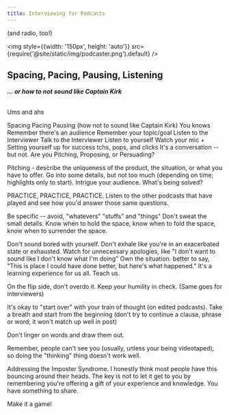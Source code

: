 ```yaml
---
title: Interviewing for Podcasts
---
```


<Subtitle>(and radio, too!)</Subtitle>
<br/>

<img  style={{width: '150px', height: 'auto'}} src={require('@site/static/img/podcaster.png').default} />

## Spacing, Pacing, Pausing, Listening
<strong><em>... or how to not sound like Captain Kirk</em></strong><br /><br />

Ums and ahs

Spacing Pacing Pausing (how not to sound like Captain Kirk)
You knows
Remember there's an audience
Remember your topic/goal
Listen to the Interviewer
Talk to the Interviewer
Listen to yourself
Watch your mic + Setting yourself up for success
tchs, pops, and clicks
It's a conversation -- but not.
Are you Pitching, Proposing, or Persuading?

Pitching - describe the uniqueness of the product, the situation, or what you have to offer. Go into some details, but not too much (depending on time; highlights only to start). Intrigue your audience. What's being solved?

PRACTICE, PRACTICE, PRACTICE.
Listen to the other podcasts that have played and see how you'd answer those same questions.


Be specific -- avoid, "whatevers" "stuffs" and "things"
Don't sweat the small details.
Know when to hold the space, know when to fold the space, know when to surrender the space.

Don't sound bored with yourself. Don't exhale like you're in an exacerbated state or exhausted.
Watch for unnecessary apologies, like "I don't want to sound like I don't know what I'm doing" Own the situation. better to say, "This is place I could have done better, but here's what happened." It's a learning experience for us all. Teach us.

On the flip side, don't overdo it. Keep your humility in check. (Same goes for interviewers)

It's okay to "start over" with your train of thought (on edited podcasts). Take a breath and start from the beginning (don't try to continue a clause, phrase or word; it won't match up well in post)

Don't linger on words and draw them out.

Remember, people can't see you (usually, unless your being videotaped), so doing the "thinking" thing doesn't work well.

Addressing the Imposter Syndrome. I honestly think most people have this bouncing around their heads. The key is not to let it get to you by remembering you're offering a gift of your experience and knowledge. You have something to share. 

Make it a game!